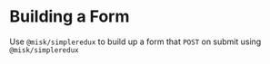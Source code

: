 # Building a Form

Use `@misk/simpleredux` to build up a form that `POST` on submit using `@misk/simpleredux`
